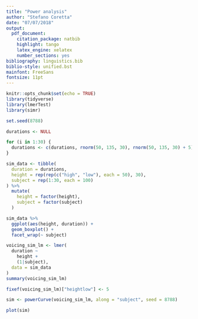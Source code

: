 ```yaml
---
title: "Power analysis"
author: "Stefano Coretta"
date: "07/07/2018"
output:
  pdf_document:
    citation_package: natbib
    highlight: tango
    latex_engine: xelatex
    number_sections: yes
bibliography: linguistics.bib
biblio-style: unified.bst
mainfont: FreeSans
fontsize: 11pt
---
```


```r
knitr::opts_chunk$set(echo = TRUE)
library(tidyverse)
library(lmerTest)
library(simr)
```

```r
set.seed(8788)

durations <- NULL

for (i in 1:30) {
  durations <- c(durations, rnorm(50, 135, 30), rnorm(50, 135, 30) + 5)
}

sim_data <- tibble(
  duration = durations,
  height = rep(rep(c("high", "low"), each = 50), 30),
  subject = rep(1:30, each = 100)
) %>%
  mutate(
    height = factor(height),
    subject = factor(subject)
  )
```

```r
sim_data %>%
  ggplot(aes(height, duration)) +
  geom_boxplot() +
  facet_wrap(~ subject)
```


```r
voicing_sim_lm <- lmer(
  duration ~
    height +
    (1|subject),
  data = sim_data
)
summary(voicing_sim_lm)
```

```r
fixef(voicing_sim_lm)["heightlow"] <- 5

sim <- powerCurve(voicing_sim_lm, along = "subject", seed = 8788)
```

```r
plot(sim)
```

